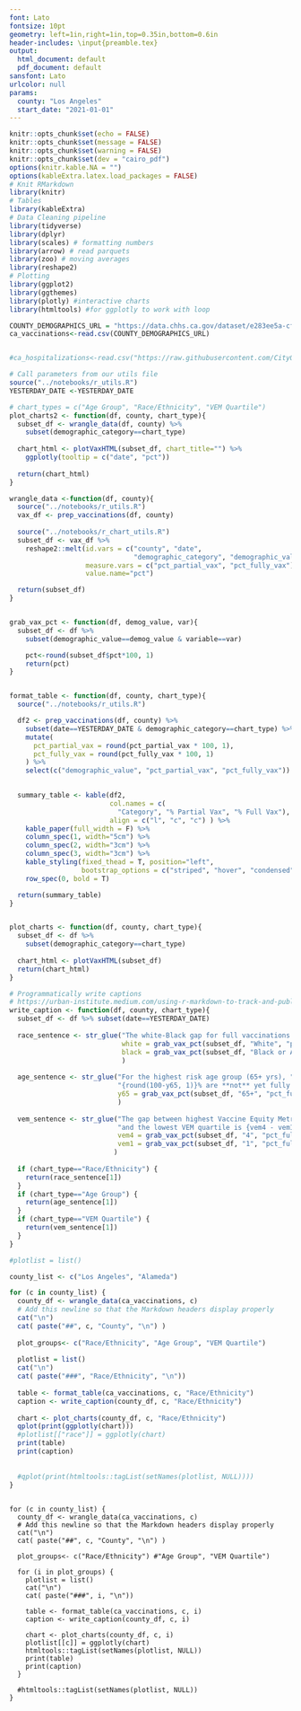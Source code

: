 ```yaml
---
font: Lato
fontsize: 10pt
geometry: left=1in,right=1in,top=0.35in,bottom=0.6in
header-includes: \input{preamble.tex}
output:
  html_document: default
  pdf_document: default
sansfont: Lato
urlcolor: null
params:
  county: "Los Angeles"
  start_date: "2021-01-01"
---
```


\raggedright


```r
knitr::opts_chunk$set(echo = FALSE)
knitr::opts_chunk$set(message = FALSE)
knitr::opts_chunk$set(warning = FALSE)
knitr::opts_chunk$set(dev = "cairo_pdf")
options(knitr.kable.NA = "")
options(kableExtra.latex.load_packages = FALSE)
# Knit RMarkdown
library(knitr)
# Tables
library(kableExtra)
# Data Cleaning pipeline
library(tidyverse)
library(dplyr)
library(scales) # formatting numbers
library(arrow) # read parquets
library(zoo) # moving averages
library(reshape2)
# Plotting
library(ggplot2)
library(ggthemes)
library(plotly) #interactive charts
library(htmltools) #for ggplotly to work with loop
```


```r
COUNTY_DEMOGRAPHICS_URL = "https://data.chhs.ca.gov/dataset/e283ee5a-cf18-4f20-a92c-ee94a2866ccd/resource/71729331-2f09-4ea4-a52f-a2661972e146/download/covid19vaccinesbycountybydemographic.csv"
ca_vaccinations<-read.csv(COUNTY_DEMOGRAPHICS_URL)


#ca_hospitalizations<-read.csv("https://raw.githubusercontent.com/CityOfLosAngeles/covid19-indicators/master/data/ca-hospital-and-surge-capacity.csv")

# Call parameters from our utils file
source("../notebooks/r_utils.R")
YESTERDAY_DATE <-YESTERDAY_DATE
```


```r
# chart_types = c("Age Group", "Race/Ethnicity", "VEM Quartile")
plot_charts2 <- function(df, county, chart_type){
  subset_df <- wrangle_data(df, county) %>%
    subset(demographic_category==chart_type)
  
  chart_html <- plotVaxHTML(subset_df, chart_title="") %>%
    ggplotly(tooltip = c("date", "pct"))
  
  return(chart_html)
}

```


```r
wrangle_data <-function(df, county){
  source("../notebooks/r_utils.R")
  vax_df <- prep_vaccinations(df, county)
  
  source("../notebooks/r_chart_utils.R")
  subset_df <- vax_df %>% 
    reshape2::melt(id.vars = c("county", "date",
                               "demographic_category", "demographic_value"), 
                   measure.vars = c("pct_partial_vax", "pct_fully_vax"),
                   value.name="pct")

  return(subset_df)
}


grab_vax_pct <- function(df, demog_value, var){
  subset_df <- df %>% 
    subset(demographic_value==demog_value & variable==var) 

    pct<-round(subset_df$pct*100, 1)
    return(pct)
}


format_table <- function(df, county, chart_type){
  source("../notebooks/r_utils.R")

  df2 <- prep_vaccinations(df, county) %>% 
    subset(date==YESTERDAY_DATE & demographic_category==chart_type) %>%
    mutate(
      pct_partial_vax = round(pct_partial_vax * 100, 1),
      pct_fully_vax = round(pct_fully_vax * 100, 1)
    ) %>%
    select(c("demographic_value", "pct_partial_vax", "pct_fully_vax"))

  
  summary_table <- kable(df2, 
                         col.names = c(
                           "Category", "% Partial Vax", "% Full Vax"),
                         align = c("l", "c", "c") ) %>%
    kable_paper(full_width = F) %>%
    column_spec(1, width="5cm") %>%
    column_spec(2, width="3cm") %>%
    column_spec(3, width="3cm") %>%
    kable_styling(fixed_thead = T, position="left", 
                  bootstrap_options = c("striped", "hover", "condensed", "responsive")) %>%
    row_spec(0, bold = T)

  return(summary_table)
}


plot_charts <- function(df, county, chart_type){
  subset_df <- df %>%
    subset(demographic_category==chart_type)
  
  chart_html <- plotVaxHTML(subset_df)
  return(chart_html)
}

# Programmatically write captions
# https://urban-institute.medium.com/using-r-markdown-to-track-and-publish-state-data-d1291bfa1ec0
write_caption <- function(df, county, chart_type){
  subset_df <- df %>% subset(date==YESTERDAY_DATE)
  
  race_sentence <- str_glue("The white-Black gap for full vaccinations is {round(white-black, 1)}%.",
                            white = grab_vax_pct(subset_df, "White", "pct_fully_vax"),
                            black = grab_vax_pct(subset_df, "Black or African American", "pct_fully_vax")
                            )
  
  age_sentence <- str_glue("For the highest risk age group (65+ yrs), ", 
                           "{round(100-y65, 1)}% are **not** yet fully vaccinated.",
                           y65 = grab_vax_pct(subset_df, "65+", "pct_fully_vax")
                           )
  
  vem_sentence <- str_glue("The gap between highest Vaccine Equity Metric (VEM) quartile ",
                           "and the lowest VEM quartile is {vem4 - vem1}%.",
                           vem4 = grab_vax_pct(subset_df, "4", "pct_fully_vax"),
                           vem1 = grab_vax_pct(subset_df, "1", "pct_fully_vax")
                          )
  
  if (chart_type=="Race/Ethnicity") {
    return(race_sentence[1])
  }
  if (chart_type=="Age Group") {
    return(age_sentence[1])
  }
  if (chart_type=="VEM Quartile") {
    return(vem_sentence[1])
  }
}
```

```r
#plotlist = list()

county_list <- c("Los Angeles", "Alameda") 

for (c in county_list) {
  county_df <- wrangle_data(ca_vaccinations, c)
  # Add this newline so that the Markdown headers display properly
  cat("\n")
  cat( paste("##", c, "County", "\n") )
    
  plot_groups<- c("Race/Ethnicity", "Age Group", "VEM Quartile")
    
  plotlist = list()
  cat("\n")
  cat( paste("###", "Race/Ethnicity", "\n"))
  
  table <- format_table(ca_vaccinations, c, "Race/Ethnicity")
  caption <- write_caption(county_df, c, "Race/Ethnicity")
  
  chart <- plot_charts(county_df, c, "Race/Ethnicity")
  qplot(print(ggplotly(chart)))
  #plotlist[["race"]] = ggplotly(chart)
  print(table)
  print(caption)
  
  
  #qplot(print(htmltools::tagList(setNames(plotlist, NULL))))
}
  
```
```TEST 
for (c in county_list) {
  county_df <- wrangle_data(ca_vaccinations, c)
  # Add this newline so that the Markdown headers display properly
  cat("\n")
  cat( paste("##", c, "County", "\n") )
  
  plot_groups<- c("Race/Ethnicity") #"Age Group", "VEM Quartile")
  
  for (i in plot_groups) {
    plotlist = list()
    cat("\n")
    cat( paste("###", i, "\n"))

    table <- format_table(ca_vaccinations, c, i)
    caption <- write_caption(county_df, c, i)

    chart <- plot_charts(county_df, c, i)
    plotlist[[c]] = ggplotly(chart)
    htmltools::tagList(setNames(plotlist, NULL))
    print(table)
    print(caption)
  }
  
  #htmltools::tagList(setNames(plotlist, NULL))
}

```




